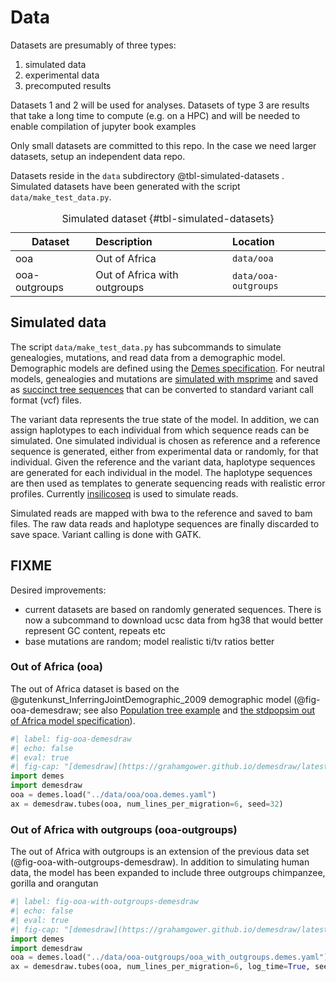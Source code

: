 # Data {#sec-exercise-data}

::: {.callout-note}

Datasets are presumably of three types:

1. simulated data
2. experimental data
3. precomputed results

Datasets 1 and 2 will be used for analyses. Datasets of type 3 are
results that take a long time to compute (e.g. on a HPC) and will be
needed to enable compilation of jupyter book examples

Only small datasets are committed to this repo. In the case we need
larger datasets, setup an independent data repo.

:::



Datasets reside in the `data` subdirectory @tbl-simulated-datasets .
Simulated datasets have been generated with the script
`data/make_test_data.py`.


| Dataset       | Description                  | Location             |
|---------------|:-----------------------------|:---------------------|
| ooa           | Out of Africa                | `data/ooa`           |
| ooa-outgroups | Out of Africa with outgroups | `data/ooa-outgroups` |

: Simulated dataset {#tbl-simulated-datasets}


## Simulated data {#sec-simulated-data}

The script `data/make_test_data.py` has subcommands to simulate
genealogies, mutations, and read data from a demographic model.
Demographic models are defined using the [Demes
specification](https://popsim-consortium.github.io/demes-spec-docs/main/introduction.html).
For neutral models, genealogies and mutations are [simulated with
msprime](https://tskit.dev/msprime/docs/stable/ancestry.html) and
saved as [succinct tree sequences](https://tskit.dev/learn.html#what)
that can be converted to standard variant call format (vcf) files.

The variant data represents the true state of the model. In addition,
we can assign haplotypes to each individual from which sequence reads
can be simulated. One simulated individual is chosen as reference and
a reference sequence is generated, either from experimental data or
randomly, for that individual. Given the reference and the variant
data, haplotype sequences are generated for each individual in the
model. The haplotype sequences are then used as templates to generate
sequencing reads with realistic error profiles. Currently
[insilicoseq](https://insilicoseq.readthedocs.io/en/latest/index.html)
is used to simulate reads.

Simulated reads are mapped with bwa to the reference and saved to bam
files. The raw data reads and haplotype sequences are finally
discarded to save space. Variant calling is done with GATK.

::: {.callout-warning}

## FIXME

Desired improvements:

- current datasets are based on randomly generated sequences. There is
  now a subcommand to download ucsc data from hg38 that would better
  represent GC content, repeats etc
- base mutations are random; model realistic ti/tv ratios better

:::


### Out of Africa (ooa) {#sect-data-simulated-ooa}

The out of Africa dataset is based on the
@gutenkunst_InferringJointDemographic_2009 demographic model
(@fig-ooa-demesdraw; see also
[Population tree example](https://tskit.dev/msprime/docs/stable/demography.html#population-tree)
and [the stdpopsim out of Africa model
specification](https://popsim-consortium.github.io/stdpopsim-docs/stable/catalog.html#sec_catalog_homsap_models_outofafrica_3g09)).

```python
#| label: fig-ooa-demesdraw
#| echo: false
#| eval: true
#| fig-cap: "[demesdraw](https://grahamgower.github.io/demesdraw/latest/quickstart.html) illustration of out of Africa model."
import demes
import demesdraw
ooa = demes.load("../data/ooa/ooa.demes.yaml")
ax = demesdraw.tubes(ooa, num_lines_per_migration=6, seed=32)
```

### Out of Africa with outgroups (ooa-outgroups)

The out of Africa with outgroups is an extension of the previous data
set (@fig-ooa-with-outgroups-demesdraw). In addition to simulating
human data, the model has been expanded to include three outgroups
chimpanzee, gorilla and orangutan


```python
#| label: fig-ooa-with-outgroups-demesdraw
#| echo: false
#| eval: true
#| fig-cap: "[demesdraw](https://grahamgower.github.io/demesdraw/latest/quickstart.html) illustration of out of Africa model, including outgroups chimpanzee, gorilla, and orangutan. Note that the time scale is in log units."
import demes
import demesdraw
ooa = demes.load("../data/ooa-outgroups/ooa_with_outgroups.demes.yaml")
ax = demesdraw.tubes(ooa, num_lines_per_migration=6, log_time=True, seed=32)
```
